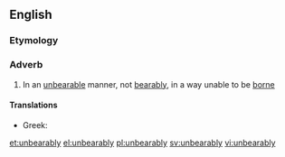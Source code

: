 ==English==

===Etymology===
{{suffix|unbearable|ly}}

===Adverb===
{{en-adv}}

# In an [[unbearable]] manner, not [[bearably]], in a way unable to be [[borne]]

====Translations====
{{trans-top|in an unbearable manner}}
* Greek: {{t|el|αφόρητα|sc=Grek}}
{{trans-mid}}
{{trans-bottom}}

[[et:unbearably]]
[[el:unbearably]]
[[pl:unbearably]]
[[sv:unbearably]]
[[vi:unbearably]]